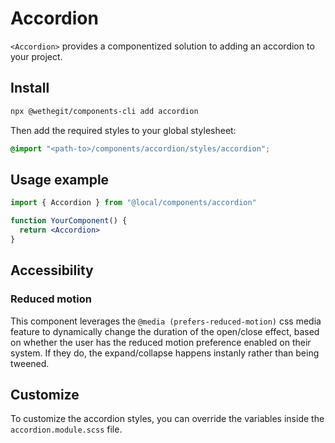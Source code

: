 
<Meta title="components/accordion/Readme" />

# Accordion

`<Accordion>` provides a componentized solution to adding an accordion to your project.

## Install

```bash
npx @wethegit/components-cli add accordion
```

Then add the required styles to your global stylesheet:

```css filename="global.scss"
@import "<path-to>/components/accordion/styles/accordion";
```

## Usage example

```jsx
import { Accordion } from "@local/components/accordion"

function YourComponent() {
  return <Accordion>
}
```

## Accessibility

### Reduced motion

This component leverages the `@media (prefers-reduced-motion)` css media feature to dynamically change the duration of the open/close effect, based on whether the user has the reduced motion preference enabled on their system. If they do, the expand/collapse happens instanly rather than being tweened.

## Customize

To customize the accordion styles, you can override the variables inside the `accordion.module.scss` file.
